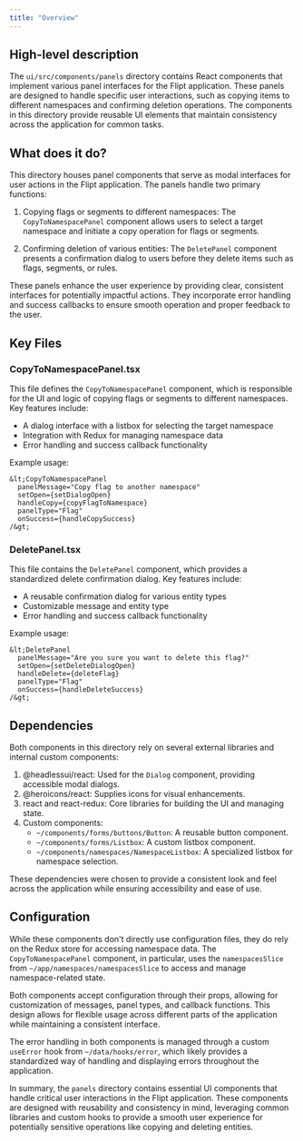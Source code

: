 ```yaml
---
title: "Overview"
---
```


## High-level description
The `ui/src/components/panels` directory contains React components that implement various panel interfaces for the Flipt application. These panels are designed to handle specific user interactions, such as copying items to different namespaces and confirming deletion operations. The components in this directory provide reusable UI elements that maintain consistency across the application for common tasks.

## What does it do?
This directory houses panel components that serve as modal interfaces for user actions in the Flipt application. The panels handle two primary functions:

1. Copying flags or segments to different namespaces: The `CopyToNamespacePanel` component allows users to select a target namespace and initiate a copy operation for flags or segments.

2. Confirming deletion of various entities: The `DeletePanel` component presents a confirmation dialog to users before they delete items such as flags, segments, or rules.

These panels enhance the user experience by providing clear, consistent interfaces for potentially impactful actions. They incorporate error handling and success callbacks to ensure smooth operation and proper feedback to the user.

## Key Files

### CopyToNamespacePanel.tsx
This file defines the `CopyToNamespacePanel` component, which is responsible for the UI and logic of copying flags or segments to different namespaces. Key features include:

- A dialog interface with a listbox for selecting the target namespace
- Integration with Redux for managing namespace data
- Error handling and success callback functionality

Example usage:

```tsx
&lt;CopyToNamespacePanel
  panelMessage="Copy flag to another namespace"
  setOpen={setDialogOpen}
  handleCopy={copyFlagToNamespace}
  panelType="Flag"
  onSuccess={handleCopySuccess}
/&gt;
```

### DeletePanel.tsx
This file contains the `DeletePanel` component, which provides a standardized delete confirmation dialog. Key features include:

- A reusable confirmation dialog for various entity types
- Customizable message and entity type
- Error handling and success callback functionality

Example usage:

```tsx
&lt;DeletePanel
  panelMessage="Are you sure you want to delete this flag?"
  setOpen={setDeleteDialogOpen}
  handleDelete={deleteFlag}
  panelType="Flag"
  onSuccess={handleDeleteSuccess}
/&gt;
```

## Dependencies
Both components in this directory rely on several external libraries and internal custom components:

1. @headlessui/react: Used for the `Dialog` component, providing accessible modal dialogs.
2. @heroicons/react: Supplies icons for visual enhancements.
3. react and react-redux: Core libraries for building the UI and managing state.
4. Custom components:
   - `~/components/forms/buttons/Button`: A reusable button component.
   - `~/components/forms/Listbox`: A custom listbox component.
   - `~/components/namespaces/NamespaceListbox`: A specialized listbox for namespace selection.

These dependencies were chosen to provide a consistent look and feel across the application while ensuring accessibility and ease of use.

## Configuration
While these components don't directly use configuration files, they do rely on the Redux store for accessing namespace data. The `CopyToNamespacePanel` component, in particular, uses the `namespacesSlice` from `~/app/namespaces/namespacesSlice` to access and manage namespace-related state.

Both components accept configuration through their props, allowing for customization of messages, panel types, and callback functions. This design allows for flexible usage across different parts of the application while maintaining a consistent interface.

The error handling in both components is managed through a custom `useError` hook from `~/data/hooks/error`, which likely provides a standardized way of handling and displaying errors throughout the application.

In summary, the `panels` directory contains essential UI components that handle critical user interactions in the Flipt application. These components are designed with reusability and consistency in mind, leveraging common libraries and custom hooks to provide a smooth user experience for potentially sensitive operations like copying and deleting entities.